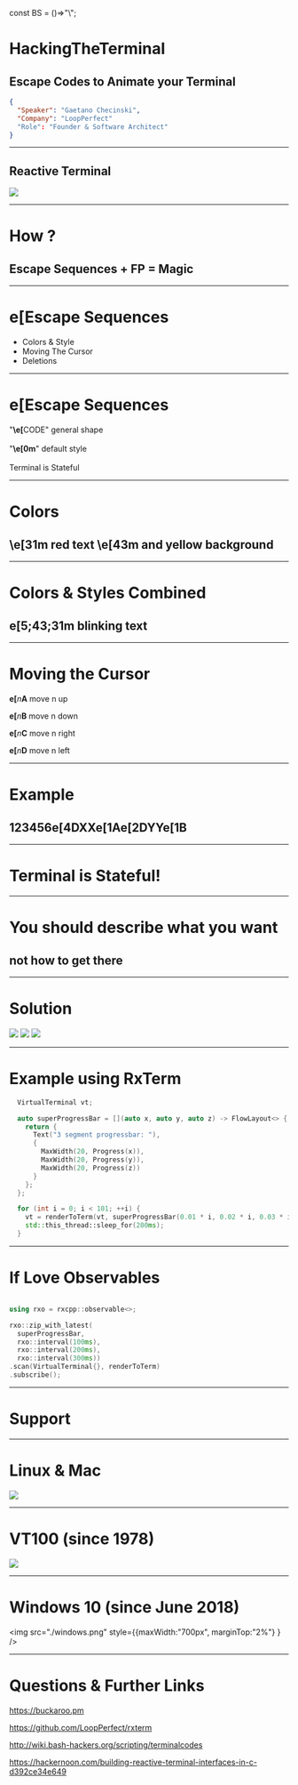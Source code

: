 const BS = ()=>"\\";


<Head>
  <title>Presentation Title</title>
</Head>

# HackingTheTerminal 
## Escape Codes to Animate your Terminal 

```json
{
  "Speaker": "Gaetano Checinski",
  "Company": "LoopPerfect"
  "Role": "Founder & Software Architect"
}
```

---

## Reactive Terminal
![](buckaroo.gif)

---

# How ?

## Escape Sequences + FP = Magic


---

<h1> <BS/>e[Escape Sequences </h1>

- Colors & Style
- Moving The Cursor
- Deletions

---

<h1> <BS/>e[Escape Sequences</h1>

<span>"<b>\e[</b>CODE" general shape</span>
<br/>
<br/>
<span>"<b>\e[0m</b>" default style</span>
<br/>
<br/>
<span>Terminal is Stateful </span>

---

# Colors

<h2>
<b>\e[31m</b>
<span style={{color:"red"}}> red text </span> 
<b>\e[43m</b> 
<span style={{color: "red", background:"yellow"}}> and yellow background </span>
</h2>

---

# Colors & Styles Combined


<h2> 
<b><BS/>e[5;43;31m</b> <blink style={{background:"yellow",color:"red"}}> blinking text</blink>
</h2>

---

# Moving the Cursor

<b><BS/>e[</b><i>n</i><b>A</b> move n up

<b><BS/>e[</b><i>n</i><b>B</b> move n down

<b><BS/>e[</b><i>n</i><b>C</b> move n right

<b><BS/>e[</b><i>n</i><b>D</b> move n left

---

# Example

<h2>123456<BS/>e[4DXX<BS/>e[1A<BS/>e[2DYY<b><BS/>e[</b>1B</h2>

---

# Terminal is Stateful!

---

# You should describe what you want
## not how to get there

---

# Solution

<div style={{display:"flex", height:"50vh", justifyContent:"center", alignItems:"center"}}>
<img src="./react.png" style={{width:"30%"}} />
<img src="./plus.png" style={{width: "10%", margin:"2%"}} />
<img src="./terminal.jpg" style={{width: "30%"}} />
</div>
 
---

# Example using RxTerm

```c++
  VirtualTerminal vt;

  auto superProgressBar = [](auto x, auto y, auto z) -> FlowLayout<> {
    return {
      Text("3 segment progressbar: "),
      {
        MaxWidth(20, Progress(x)),
        MaxWidth(20, Progress(y)),
        MaxWidth(20, Progress(z))
      }
    };
  };

  for (int i = 0; i < 101; ++i) {
    vt = renderToTerm(vt, superProgressBar(0.01 * i, 0.02 * i, 0.03 * i));
    std::this_thread::sleep_for(200ms);
  }
```

---

# If Love Observables

```cpp

using rxo = rxcpp::observable<>;

rxo::zip_with_latest(
  superProgressBar,
  rxo::interval(100ms),
  rxo::interval(200ms),
  rxo::interval(300ms))
.scan(VirtualTerminal{}, renderToTerm)
.subscribe();

```

---

# Support

---

# Linux & Mac

![](./bash.png)

---

# VT100 (since 1978)

![](./terminal.jpg)

---

# Windows 10 (since June 2018)

<img src="./windows.png" style={{maxWidth:"700px", marginTop:"2%"} } />

---

# Questions & Further Links

<https://buckaroo.pm>

<https://github.com/LoopPerfect/rxterm>

<http://wiki.bash-hackers.org/scripting/terminalcodes>

<https://hackernoon.com/building-reactive-terminal-interfaces-in-c-d392ce34e649>

